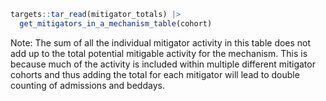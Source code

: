 ```r
targets::tar_read(mitigator_totals) |>
  get_mitigators_in_a_mechanism_table(cohort)
```

Note: The sum of all the individual mitigator activity in this table does not add up to the total potential mitigable activity for the mechanism. This is because much of the activity is included within multiple different mitigator cohorts and thus adding the total for each mitigator will lead to double counting of admissions and beddays.